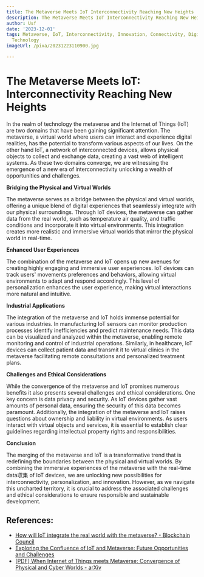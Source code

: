 ```yaml
---
title: The Metaverse Meets IoT Interconnectivity Reaching New Heights
description: The Metaverse Meets IoT Interconnectivity Reaching New Heights
author: Usf
date: '2023-12-01'
tags: Metaverse, IoT, Interconnectivity, Innovation, Connectivity, Digital Transformation,
  Technology
imageUrl: /pixa/20231223110900.jpg

---
```

# The Metaverse Meets IoT: Interconnectivity Reaching New Heights

In the realm of  technology  the metaverse and the  Internet of  Things (IoT)  are two domains that have been gaining significant attention. The metaverse,  a virtual world where users can interact and experience digital realities, has the  potential to transform various aspects of our lives. On the other hand IoT, a network of  interconnected  devices, allows physical objects to collect and exchange data, creating a vast web of intelligent systems. As these two domains converge, we are witnessing the  emergence  of a  new era  of interconnectivity unlocking a wealth of opportunities and challenges.

**Bridging the  Physical and Virtual Worlds**

The metaverse serves as  a bridge between the physical and virtual worlds, offering a unique blend of digital experiences that seamlessly integrate with our physical surroundings. Through IoT devices, the metaverse can gather data from the real world,  such as temperature air  quality, and traffic conditions and incorporate it  into virtual environments. This integration creates more realistic and immersive  virtual worlds that mirror the physical world in real-time.

**Enhanced User Experiences**

The combination of the metaverse and IoT opens up new avenues for creating highly engaging and immersive user experiences. IoT devices can track users' movements preferences and  behaviors, allowing virtual environments to  adapt and respond accordingly. This level of  personalization enhances the user experience, making virtual interactions  more natural and intuitive.

**Industrial Applications**

The integration of the metaverse and IoT holds  immense potential for various industries. In manufacturing IoT  sensors can monitor production  processes identify inefficiencies and predict maintenance needs. This data can be visualized and analyzed within the  metaverse,  enabling  remote monitoring and control of industrial operations. Similarly, in healthcare, IoT devices can collect patient data and transmit it to virtual clinics  in the metaverse facilitating remote  consultations and personalized  treatment plans.

**Challenges  and  Ethical  Considerations**

While the  convergence of the metaverse and IoT promises numerous benefits  it also presents several challenges and  ethical considerations. One  key concern is data privacy and security. As IoT devices gather  vast amounts of personal data, ensuring the security of this data  becomes paramount. Additionally, the integration of the metaverse and IoT raises questions about ownership and liability in virtual environments. As users interact with virtual objects and services, it is essential to establish clear guidelines regarding intellectual  property rights and responsibilities.

**Conclusion**

The merging of the metaverse and IoT is a transformative trend that is redefining the boundaries between the physical and virtual worlds. By combining the immersive experiences of the metaverse with the real-time data収集  of IoT devices, we are unlocking new possibilities for interconnectivity, personalization, and innovation. However, as we navigate this uncharted territory, it is crucial to address  the associated challenges and ethical considerations to ensure responsible and sustainable development.

## References:
- [How will IoT integrate the real world with the metaverse? - Blockchain Council](https://www.blockchain-council.org/metaverse/how-will-iot-integrate-the-real-world-with-the-metaverse/)
- [Exploring the Confluence of IoT and Metaverse: Future Opportunities and Challenges](https://www.mdpi.com/2624-831X/4/3/18)
- [[PDF] When Internet of Things meets Metaverse: Convergence of Physical and Cyber Worlds - arXiv](https://arxiv.org/pdf/2208.13501)
